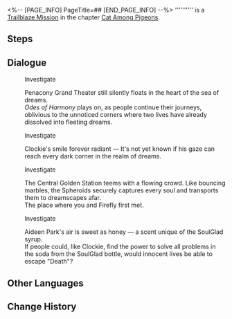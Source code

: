 <%-- [PAGE_INFO]
PageTitle=##
[END_PAGE_INFO] --%>
{{Stub|Dialogue.}}
{{Mission Infobox
|id            = 1031002
|title         = 
|image         = <!--Mission .png-->
|type          = Trailblaze
|event_name    = 
|chapter       = Cat Among Pigeons
|requirements  = [[Trailblaze Mission]] ''[[The Devil in Velvet]]'' completed
|summary       = <!--official mission summary from Fate's Atlas-->
|characters    = Trailblazer
|startLocation = [[Penacony]] - [[Golden Hour]]
|world         = Penacony
|area          = Golden Hour
|prev          = The Devil in Velvet
|next          = 
|rewards       = 
}}
'''''''''' is a [[Trailblaze Mission]] in the chapter [[Cat Among Pigeons]].

==Steps==


<!--
==Gameplay Notes==

--><!--
==Trial Character==

-->
==Dialogue==
{{Stub Dialogue}}

:{{DIcon|Loupe}} Investigate
:Penacony Grand Theater still silently floats in the heart of the sea of dreams.
:''Odes of Harmony'' plays on, as people continue their journeys, oblivious to the unnoticed corners where two lives have already dissolved into fleeting dreams.

:{{DIcon|Loupe}} Investigate
:Clockie's smile forever radiant &mdash; It's not yet known if his gaze can reach every dark corner in the realm of dreams.

:{{DIcon|Loupe}} Investigate
:The Central Golden Station teems with a flowing crowd. Like bouncing marbles, the Spheroids securely captures every soul and transports them to dreamscapes afar.
:The place where you and Firefly first met.

:{{DIcon|Loupe}} Investigate
:Aideen Park's air is sweet as honey &mdash; a scent unique of the SoulGlad syrup.
:If people could, like Clockie, find the power to solve all problems in the soda from the SoulGlad bottle, would innocent lives be able to escape "Death"?
{{Dialogue End}}

==Other Languages==
{{Other Languages
|en   = 
|zhs  = 
|zht  = 
|ja   = 
|ko   = 
|es   = 
|fr   = 
|ru   = 
|th   = 
|vi   = 
|de   = 
|id   = 
|pt   = 
}}

==Change History==
{{Change History|2.1}}
